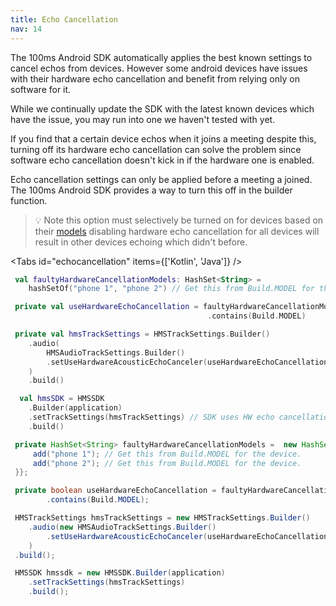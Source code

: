 ```yaml
---
title: Echo Cancellation
nav: 14
---
```


The 100ms Android SDK automatically applies the best known settings to cancel echos from devices. However some android devices have issues with their hardware echo cancellation and benefit from relying only on software for it.

While we continually update the SDK with the latest known devices which have the issue, you may run into one we haven't tested with yet.

If you find that a certain device echos when it joins a meeting despite this, turning off its hardware echo cancellation can solve the problem since software echo cancellation doesn't kick in if the hardware one is enabled.

Echo cancellation settings can only be applied before a meeting a joined. The 100ms Android SDK provides a way to turn this off in the builder function.

> 💡 Note this option must selectively be turned on for devices based on their [models](https://developer.android.com/reference/android/os/Build) disabling hardware echo cancellation for all devices will result in other devices echoing which didn't before.

<Tabs id="echocancellation" items={['Kotlin', 'Java']} />

<Tab id='echocancellation-0'>

```kotlin
 val faultyHardwareCancellationModels: HashSet<String> =
    hashSetOf("phone 1", "phone 2") // Get this from Build.MODEL for the device.

 private val useHardwareEchoCancellation = faultyHardwareCancellationModels
                                            .contains(Build.MODEL)

 private val hmsTrackSettings = HMSTrackSettings.Builder()
    .audio(
        HMSAudioTrackSettings.Builder()
        .setUseHardwareAcousticEchoCanceler(useHardwareEchoCancellation).build()
    )
    .build()

  val hmsSDK = HMSSDK
    .Builder(application)
    .setTrackSettings(hmsTrackSettings) // SDK uses HW echo cancellation, if nothing is set in builder
    .build()
```

</Tab>

<Tab id='echocancellation-1'>

```java
 private HashSet<String> faultyHardwareCancellationModels =  new HashSet<String>(){{
     add("phone 1"); // Get this from Build.MODEL for the device.
     add("phone 2"); // Get this from Build.MODEL for the device.
 }};

 private boolean useHardwareEchoCancellation = faultyHardwareCancellationModels
        .contains(Build.MODEL);

 HMSTrackSettings hmsTrackSettings = new HMSTrackSettings.Builder()
    .audio(new HMSAudioTrackSettings.Builder()
        .setUseHardwareAcousticEchoCanceler(useHardwareEchoCancellation).build()
    )
 .build();

 HMSSDK hmssdk = new HMSSDK.Builder(application)
    .setTrackSettings(hmsTrackSettings)
    .build();
```

</Tab>
